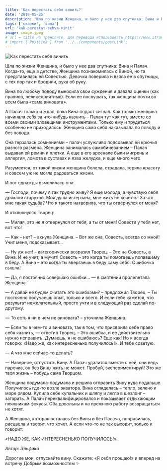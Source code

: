 ```yaml
---
title: 'Как перестать себя винить?'
date: '2018-05-25'
description: 'Шла по жизни Женщина, и было у нее два спутника: Вина и Палач. Когда-то, еще в детстве, Женщина познакомилась с Виной, но та представилась ей Совестью. Девочка поверила и взяла ее в спутницы, с тех пор так и бродили, рука об руку.'
tags: ['сказки', 'вина']
url: 'kak-perestat-sebya-vinit'
image: image.jpeg
# url = title на транслите, для перевода использовать https://www.itranslit.com/
# import { PostLink } from '../../components/postLink';
---
```


![Как перестать себя винить](./image.jpeg)

Шла по жизни Женщина, и было у нее два спутника: Вина и Палач. Когда-то, еще в детстве, Женщина познакомилась с Виной, но та представилась ей Совестью. Девочка поверила и взяла ее в спутницы, с тех пор так и бродили, рука об руку.

Вина по любому поводу выносила свои суждения и давала оценки (как правило, нелицеприятные). Если ее послушать, так женщина почти во всем была «сама виновата».

А Палач только и ждал, пока Вина подаст сигнал. Как только женщина начинала себя за что-нибудь казнить – Палач тут как тут, вместе со всеми своими зловещими инструментами. Только ему и трудиться особенно не приходилось: Женщина сама себя наказывала по поводу и без повода.

Она терзалась сомнениями – палач услужливо подсовывал ей крючья разного размера. Женщина занималась самобичеванием – Палач выдавал ей ремни и плетки. А еще в его арсенале были мигрень и аллергия, ломота в суставах и язва желудка, и еще много чего.

Разумеется, от такой жизни женщина болела, страдала, теряла красоту и совсем уж не могла радоваться жизни.

И вот однажды взмолилась она:

— Господи, почему я так трудно живу? Я еще молода, а чувствую себя дряхлой старухой. Моя душа истерзана, мне жить не хочется! За что мне такая судьба? Что я такого натворила, что ты отвернулся от меня?

И откликнулся Творец:

— Милая, это не я отвернулся от тебя, а ты от меня! Совести у тебя нет, вот что!

— Как – нет? – ахнула Женщина. – Вот же она, Совесть, всегда со мной! Учит меня, подсказывает…

— Ну уж нет! – категорически возразил Творец. – Это не Совесть, а Вина. И не учит, а мучит! Совесть – это когда ты помогаешь попавшему в беду. А Вина – это когда ты ввергаешь в беду саму себя. Ошибочка вышла!

— Да, я постоянно совершаю ошибки… — в смятении пролепетала Женщина.

— А давай не будем считать это ошибками? – предложил Творец. – Ты постоянно получаешь опыт, только и всего. И если тебе кажется, что результат нежелательный, просто учти и в следующий раз сделай по-другому.

— То есть я ни в чем не виновата? – уточнила Женщина.

— Если ты в чем-то и виновата, так в том, что присвоила себе право себя казнить, — ответил Творец. – Это ошибка, и ее действительно нужно исправить. Думаешь, я не ошибаюсь? Еще как! Но я всегда говорю: «Надо же, как интересненько получилось!». И тебе советую.

— А что мне сейчас-то делать?

— Наверное, отпустить Вину. А Палач удалится вместе с ней, они ведь парочка, он без Вины жить не может. Пробуй, экспериментируй! Это же твоя жизнь – побудь сама Творцом.

Женщина подумала-подумала и решила отправить Вину куда подальше. Получилось где-то возле экватора. Вина огляделась – тепло, зелено и море рядом. Купила себе купальник и шляпу и легла в шезлонг – загорать. А Палач переквалифицировался и показывает отдыхающим пляжникам фокусы. Оба довольны и на прежнюю работу возвращаться не хотят.

А Женщина, которая осталась без Вины и без Палача, поправилась, расцвела и творит, что хочет. А если что-то не так выходит, только и говорит:

«НАДО ЖЕ, КАК ИНТЕРЕСНЕНЬКО ПОЛУЧИЛОСЬ!».

_Автор: Эльфика_

Дорогие мои, отпускайте вину. Скажите: «Я себя прощаю!» и вперед на встречу Добрым возможностям ✨
